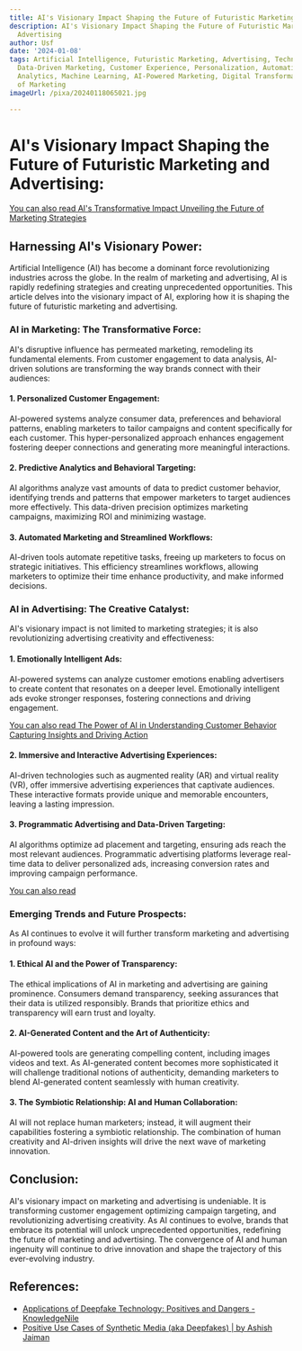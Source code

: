 ```yaml
---
title: AI's Visionary Impact Shaping the Future of Futuristic Marketing and Advertising
description: AI's Visionary Impact Shaping the Future of Futuristic Marketing and
  Advertising
author: Usf
date: '2024-01-08'
tags: Artificial Intelligence, Futuristic Marketing, Advertising, Technology, Innovation,
  Data-Driven Marketing, Customer Experience, Personalization, Automation, Predictive
  Analytics, Machine Learning, AI-Powered Marketing, Digital Transformation, Future
  of Marketing
imageUrl: /pixa/20240118065021.jpg

---
```

# AI's  Visionary Impact Shaping the Future of Futuristic  Marketing and Advertising:

[You can also read  AI's Transformative Impact Unveiling the Future of Marketing Strategies](AI%27s%20Transformative%20Impact%20Unveiling%20the%20Future%20of%20Marketing%20Strategies)


## Harnessing AI's Visionary Power:

Artificial Intelligence (AI) has become a  dominant force revolutionizing industries  across the  globe. In the realm of marketing and  advertising, AI is rapidly redefining strategies and creating unprecedented opportunities. This article delves into the visionary impact of AI, exploring how it is shaping the future  of futuristic marketing  and advertising.

### AI in  Marketing: The Transformative Force:

AI's disruptive influence has permeated marketing, remodeling its fundamental elements. From customer  engagement to data analysis, AI-driven solutions are transforming  the way brands connect with their audiences:

#### 1. Personalized Customer Engagement:

AI-powered systems analyze  consumer  data, preferences and behavioral patterns, enabling marketers to tailor campaigns and content specifically for each customer. This hyper-personalized approach enhances engagement fostering deeper connections and generating more meaningful interactions.

####  2. Predictive Analytics and Behavioral Targeting:

AI algorithms analyze  vast amounts  of data  to predict  customer behavior, identifying trends and patterns that  empower marketers to target audiences more effectively. This data-driven precision optimizes marketing campaigns, maximizing  ROI and minimizing wastage.

#### 3. Automated Marketing and Streamlined Workflows:

AI-driven tools automate repetitive tasks, freeing up marketers to focus on strategic initiatives. This efficiency streamlines workflows, allowing marketers to optimize their time enhance productivity, and make informed decisions.

###  AI  in Advertising: The Creative Catalyst:

AI's visionary impact is not limited to  marketing strategies; it is also revolutionizing advertising creativity  and effectiveness:

#### 1.  Emotionally Intelligent Ads:

AI-powered systems can analyze customer emotions enabling advertisers to  create content that  resonates on a deeper level. Emotionally intelligent ads  evoke stronger responses, fostering connections and driving  engagement.

[You can also read  The Power of AI in Understanding Customer Behavior Capturing Insights and Driving Action](The%20Power%20of%20AI%20in%20Understanding%20Customer%20Behavior%20Capturing%20Insights%20and%20Driving%20Action)


#### 2.  Immersive and Interactive Advertising Experiences:

AI-driven technologies such as augmented reality (AR) and virtual reality (VR),  offer immersive advertising experiences that captivate audiences. These interactive formats provide unique and memorable encounters, leaving a lasting  impression.

#### 3. Programmatic Advertising and Data-Driven Targeting:

AI algorithms optimize ad placement and targeting, ensuring ads  reach the most relevant  audiences. Programmatic advertising platforms leverage real-time data to  deliver personalized ads, increasing conversion rates and improving  campaign performance.

[You can also read ]()


### Emerging Trends and Future  Prospects:

As AI continues to  evolve it will further transform  marketing and advertising in profound ways:

#### 1. Ethical AI and the Power of Transparency:

The ethical implications  of AI in marketing and advertising are gaining prominence. Consumers demand transparency, seeking assurances that their data is utilized responsibly. Brands that prioritize ethics and transparency will earn trust and loyalty.

####  2. AI-Generated Content and the Art of Authenticity:

AI-powered tools are generating compelling content, including images videos and text.  As AI-generated content becomes  more sophisticated it will challenge traditional notions of authenticity,  demanding marketers to blend AI-generated content seamlessly with human  creativity.

#### 3. The Symbiotic Relationship: AI and Human Collaboration:

AI will not replace human marketers; instead, it  will augment their capabilities fostering  a symbiotic relationship. The combination  of human creativity and AI-driven insights will drive the next wave of marketing innovation.

##  Conclusion:

AI's visionary impact on  marketing and advertising is undeniable. It is  transforming  customer engagement optimizing campaign targeting, and revolutionizing advertising creativity. As AI continues to evolve, brands that embrace its potential will unlock unprecedented opportunities, redefining the future of marketing and advertising. The convergence of AI and human ingenuity will continue to drive innovation and shape the  trajectory of this  ever-evolving industry.

## References:
- [Applications of Deepfake Technology: Positives and Dangers - KnowledgeNile](https://www.knowledgenile.com/blogs/applications-of-deepfake-technology-positives-and-dangers)
- [Positive Use Cases of Synthetic Media (aka Deepfakes) | by Ashish Jaiman](https://towardsdatascience.com/positive-use-cases-of-deepfakes-49f510056387)
